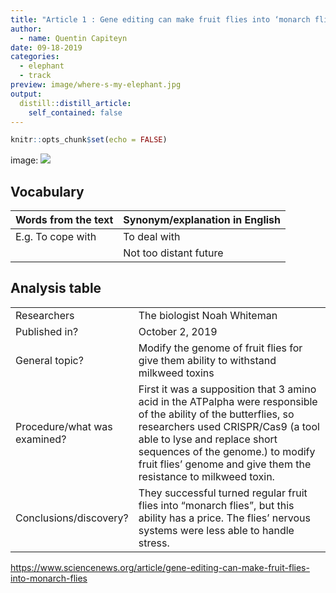 ```yaml
---
title: "Article 1 : Gene editing can make fruit flies into ‘monarch flies’"
author:
  - name: Quentin Capiteyn
date: 09-18-2019
categories:
  - elephant
  - track
preview: image/where-s-my-elephant.jpg
output:
  distill::distill_article:
    self_contained: false
---
```


```r
knitr::opts_chunk$set(echo = FALSE)
```


image: ![](https://mappingignorance.org/fx/media/2019/10/1001219_ti_fruitflymonarch_feat-1030x574.jpg)




## Vocabulary 

| Words from the text | Synonym/explanation in English |
| ------------------- | ------------------------------ |
| E.g. To cope with   | To deal with                   |
|                     | Not too distant future         |

## Analysis table 

|                              |                                                                     |
| ---------------------------- | ------------------------------------------------------------------- |
| Researchers                  | The biologist Noah Whiteman                        |
| Published in?                | October 2, 2019                                                       |
| General topic?               | Modify the genome of fruit flies for give them ability to withstand milkweed toxins                      |
| Procedure/what was examined? | First it was a supposition that 3 amino acid in the ATPalpha were responsible of the ability of the butterflies, so researchers used CRISPR/Cas9 (a tool able to lyse and replace short sequences of the genome.) to modify fruit flies' genome and give them the resistance to milkweed toxin. |
| Conclusions/discovery?       |     They successful turned regular fruit flies into "monarch flies", but this ability has a price. The flies' nervous systems were less able to handle stress.    |



<https://www.sciencenews.org/article/gene-editing-can-make-fruit-flies-into-monarch-flies>




